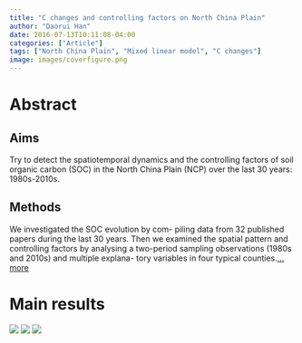 ```yaml
---
title: "C changes and controlling factors on North China Plain"
author: "Daorui Han"
date: 2016-07-13T10:11:08-04:00
categories: ["Article"]
tags: ["North China Plain", "Mixed linear model", "C changes"]
image: images/coverfigure.png
---
```



# Abstract 

## Aims
Try to detect the spatiotemporal dynamics and the
controlling factors of soil organic carbon (SOC) in the
North China Plain (NCP) over the last 30 years:
1980s-2010s.    

## Methods 
We investigated the SOC evolution by com-
piling data from 32 published papers during the last
30 years. Then we examined the spatial pattern and
controlling factors by analysing a two-period sampling
observations (1980s and 2010s) and multiple explana-
tory variables in four typical counties.[... more](https://link.springer.com/article/10.1007/s11104-016-2803-7)


# Main results 
![](images/coverfigure.png)
![](images/figure1.png)
![](images/figu3.png)